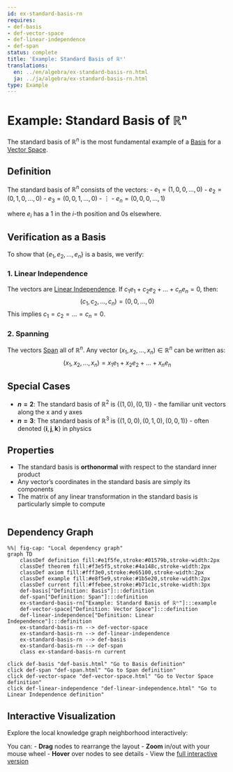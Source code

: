 ```yaml
---
id: ex-standard-basis-rn
requires:
- def-basis
- def-vector-space
- def-linear-independence
- def-span
status: complete
title: 'Example: Standard Basis of ℝⁿ'
translations:
  en: ../en/algebra/ex-standard-basis-rn.html
  ja: ../ja/algebra/ex-standard-basis-rn.html
type: Example
---
```


# Example: Standard Basis of ℝⁿ

The standard basis of $\mathbb{R}^n$ is the most fundamental example of a [Basis](def-basis.qmd) for a [Vector Space](def-vector-space.qmd).

## Definition

The standard basis of $\mathbb{R}^n$ consists of the vectors:
- $e_1 = (1, 0, 0, ..., 0)$
- $e_2 = (0, 1, 0, ..., 0)$
- $e_3 = (0, 0, 1, ..., 0)$
- $\vdots$
- $e_n = (0, 0, 0, ..., 1)$

where $e_i$ has a 1 in the $i$-th position and 0s elsewhere.

## Verification as a Basis

To show that $\{e_1, e_2, ..., e_n\}$ is a basis, we verify:

### 1. Linear Independence

The vectors are [Linear Independence](def-linear-independence.qmd). If $c_1e_1 + c_2e_2 + ... + c_ne_n = 0$, then:
$$(c_1, c_2, ..., c_n) = (0, 0, ..., 0)$$
This implies $c_1 = c_2 = ... = c_n = 0$.

### 2. Spanning

The vectors [Span](def-span.qmd) all of $\mathbb{R}^n$. Any vector $(x_1, x_2, ..., x_n) \in \mathbb{R}^n$ can be written as:
$$(x_1, x_2, ..., x_n) = x_1e_1 + x_2e_2 + ... + x_ne_n$$

## Special Cases

- **$n = 2$**: The standard basis of $\mathbb{R}^2$ is $\{(1,0), (0,1)\}$ - the familiar unit vectors along the x and y axes
- **$n = 3$**: The standard basis of $\mathbb{R}^3$ is $\{(1,0,0), (0,1,0), (0,0,1)\}$ - often denoted $\{\mathbf{i}, \mathbf{j}, \mathbf{k}\}$ in physics

## Properties

- The standard basis is **orthonormal** with respect to the standard inner product
- Any vector's coordinates in the standard basis are simply its components
- The matrix of any linear transformation in the standard basis is particularly simple to compute

```mermaid
```

## Dependency Graph

```mermaid
%%| fig-cap: "Local dependency graph"
graph TD
    classDef definition fill:#e1f5fe,stroke:#01579b,stroke-width:2px
    classDef theorem fill:#f3e5f5,stroke:#4a148c,stroke-width:2px
    classDef axiom fill:#fff3e0,stroke:#e65100,stroke-width:2px
    classDef example fill:#e8f5e9,stroke:#1b5e20,stroke-width:2px
    classDef current fill:#ffebee,stroke:#b71c1c,stroke-width:3px
    def-basis["Definition: Basis"]:::definition
    def-span["Definition: Span"]:::definition
    ex-standard-basis-rn["Example: Standard Basis of ℝⁿ"]:::example
    def-vector-space["Definition: Vector Space"]:::definition
    def-linear-independence["Definition: Linear Independence"]:::definition
    ex-standard-basis-rn --> def-vector-space
    ex-standard-basis-rn --> def-linear-independence
    ex-standard-basis-rn --> def-basis
    ex-standard-basis-rn --> def-span
    class ex-standard-basis-rn current
```
    click def-basis "def-basis.html" "Go to Basis definition"
    click def-span "def-span.html" "Go to Span definition"
    click def-vector-space "def-vector-space.html" "Go to Vector Space definition"
    click def-linear-independence "def-linear-independence.html" "Go to Linear Independence definition"

## Interactive Visualization

Explore the local knowledge graph neighborhood interactively:

::: {.graph-viz data-id="ex-standard-basis-rn" data-width="700" data-height="500"}
:::

You can:
- **Drag** nodes to rearrange the layout
- **Zoom** in/out with your mouse wheel
- **Hover** over nodes to see details
- View the [full interactive version](../../output/interactive/ex-standard-basis-rn.html){target="_blank"}
